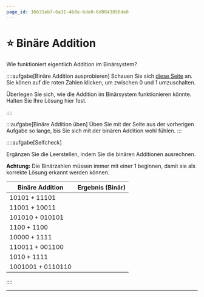 ```yaml
---
page_id: 16631eb7-6a31-4b8e-bde0-6d8843856de6
---
```



# ⭐️ Binäre Addition
Wie funktioniert eigentlich Addition im Binärsystem?

::::aufgabe[Binäre Addition ausprobieren]
<TaskState id="97234333-aea6-4c65-bfa0-c1904d9d10ad" />
Schauen Sie sich [diese Seite](https://oinf.ch/interactive/addition-in-basis-2/) an. Sie könen auf die roten Zahlen klicken, um zwischen $0$ und $1$ umzuschalten.

Überlegen Sie sich, wie die Addition im Binärsystem funktionieren könnte. Halten Sie Ihre Lösung hier fest.

<QuillV2 id="d6aae58e-961e-462a-b52b-a2200833a462" />
::::

:::aufgabe[Binäre Addition üben]
<TaskState id="58b0dbed-db44-4b24-bca0-262c098764cc" />
Üben Sie mit der Seite aus der vorherigen Aufgabe so lange, bis Sie sich mit der binären Addition wohl fühlen.
:::

::::aufgabe[Selfcheck]
<TaskState id="4dc914e1-ea6f-49c2-b935-59e22563987f" />

Ergänzen Sie die Leerstellen, indem Sie die binären Additionen ausrechnen.

**Achtung:** Die Binärzahlen müssen immer mit einer $1$ beginnen, damit sie als korrekte Lösung erkannt werden können.

| Binäre Addition        | Ergebnis (Binär)                                                      |
|------------------------|-----------------------------------------------------------------------|
| $10101 + 11101$        | <String id="c48f1cbb-be2d-4a66-a416-866e0dc1816f" solution="110010"/> |
| $11001 + 10011$        | <String id="166cef4b-fb02-460e-89c6-1a33a7b6006f" solution="101100"/> |
| $101010 + 010101$      | <String id="83393b2a-b6bd-4151-b7fa-f26d6be28ab5" solution="111111"/> |
| $1100 + 1100$          | <String id="5ab98161-872a-4289-a8f5-4e3d86f00c09" solution="11000"/>  |
| $10000 + 1111$         | <String id="fc582e5d-c8de-47c9-8549-a20f91714e02" solution="11111"/>  |
| $110011 + 001100$      | <String id="5723165b-b951-450c-9ae3-0a5efa811cfc" solution="111111"/> |
| $1010 + 1111$          | <String id="c9c702a3-c382-417a-b9dd-89ae5e951409" solution="11001"/>  |
| $1001001 + 0110110$    | <String id="57655a0b-b521-45cb-b3ae-f0345942c185" solution="1111111"/>|
::::

---
